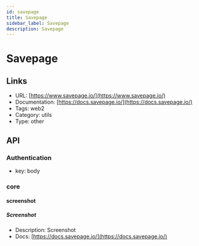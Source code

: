 ```yaml
---
id: savepage
title: Savepage
sidebar_label: Savepage
description: Savepage
---
```


# Savepage

## Links

* URL: [https://www.savepage.io/](https://www.savepage.io/)
* Documentation: [https://docs.savepage.io/](https://docs.savepage.io/)
* Tags: web2
* Category: utils
* Type: other

## API

### Authentication

* key: body

### core

#### screenshot

##### Screenshot

* Description: Screenshot
* Docs: [https://docs.savepage.io/](https://docs.savepage.io/)
